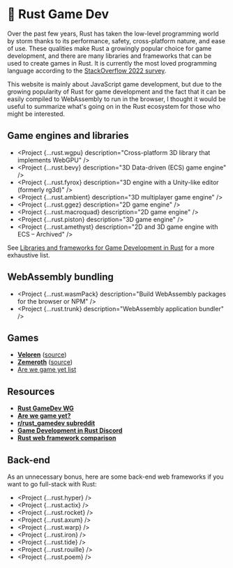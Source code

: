 
# 🦀 Rust Game Dev

Over the past few years, Rust has taken the low-level programming world by storm thanks to its performance, safety, cross-platform nature, and ease of use. These qualities make Rust a growingly popular choice for game development, and there are many libraries and frameworks that can be used to create games in Rust. It is currently the most loved programming language according to the [StackOverflow 2022 survey](https://survey.stackoverflow.co/2022/#programming-scripting-and-markup-languages).

This website is mainly about JavaScript game development, but due to the growing popularity of Rust for game development and the fact that it can be easily compiled to WebAssembly to run in the browser, I thought it would be useful to summarize what's going on in the Rust ecosystem for those who might be interested.

## Game engines and libraries

- <Project {...rust.wgpu} description="Cross-platform 3D library that implements WebGPU" />
- <Project {...rust.bevy} description="3D Data-driven (ECS) game engine" />
- <Project {...rust.fyrox} description="3D engine with a Unity-like editor (formerly rg3d)" />
- <Project {...rust.ambient} description="3D multiplayer game engine" />
- <Project {...rust.ggez} description="2D game engine" />
- <Project {...rust.macroquad} description="2D game engine" />
- <Project {...rust.piston} description="3D game engine" />
- <Project {...rust.amethyst} description="2D and 3D game engine with ECS – Archived" />

See [Libraries and frameworks for
Game Development in Rust](https://github.com/dasifefe/rust-game-development-frameworks) for a more exhaustive list.

## WebAssembly bundling

- <Project {...rust.wasmPack} description="Build WebAssembly packages for the browser or NPM" />
- <Project {...rust.trunk} description="WebAssembly application bundler" />

## Games

- [**Veloren**](https://veloren.net/) ([source](https://github.com/veloren/veloren))
- [**Zemeroth**](https://ozkriff.itch.io/zemeroth) ([source](https://github.com/ozkriff/zemeroth))
- [Are we game yet list](https://arewegameyet.rs/#games)

## Resources

- [**Rust GameDev WG**](https://gamedev.rs/)
- [**Are we game yet?**](https://arewegameyet.rs/)
- [**r/rust_gamedev subreddit**](https://www.reddit.com/r/rust_gamedev/)
- [**Game Development in Rust Discord**](https://discord.gg/yNtPTb2)
- [**Rust web framework comparison**](https://github.com/flosse/rust-web-framework-comparison)

## Back-end

As an unnecessary bonus, here are some back-end web frameworks if you want to go full-stack with Rust:

- <Project {...rust.hyper} />
- <Project {...rust.actix} />
- <Project {...rust.rocket} />
- <Project {...rust.axum} />
- <Project {...rust.warp} />
- <Project {...rust.iron} />
- <Project {...rust.tide} />
- <Project {...rust.rouille} />
- <Project {...rust.poem} />
